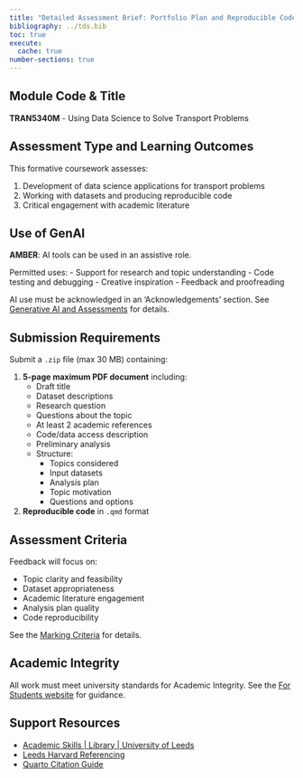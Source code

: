 ```yaml
---
title: "Detailed Assessment Brief: Portfolio Plan and Reproducible Code"
bibliography: ../tds.bib
toc: true
execute: 
  cache: true
number-sections: true
---
```


<!-- Original content from index.qmd moved here -->

## Module Code & Title

**TRAN5340M** - Using Data Science to Solve Transport Problems

## Assessment Type and Learning Outcomes

This formative coursework assesses:

1. Development of data science applications for transport problems
2. Working with datasets and producing reproducible code
3. Critical engagement with academic literature

## Use of GenAI

**AMBER**: AI tools can be used in an assistive role.  

Permitted uses:
- Support for research and topic understanding
- Code testing and debugging
- Creative inspiration
- Feedback and proofreading

AI use must be acknowledged in an 'Acknowledgements' section. See [Generative AI and Assessments](https://generative-ai.leeds.ac.uk/ai-and-assessments/categories-of-assessments/) for details.

## Submission Requirements

Submit a `.zip` file (max 30 MB) containing:

1. **5-page maximum PDF document** including:
   - Draft title
   - Dataset descriptions
   - Research question
   - Questions about the topic
   - At least 2 academic references
   - Code/data access description
   - Preliminary analysis
   - Structure:
     - Topics considered
     - Input datasets
     - Analysis plan
     - Topic motivation
     - Questions and options

2. **Reproducible code** in `.qmd` format

## Assessment Criteria

Feedback will focus on:

- Topic clarity and feasibility
- Dataset appropriateness
- Academic literature engagement
- Analysis plan quality
- Code reproducibility

See the [Marking Criteria](https://itsleeds.github.io/tds/marking-criteria.html) for details.

## Academic Integrity

All work must meet university standards for Academic Integrity. See the [For Students website](https://students.leeds.ac.uk/info/10110/academic-integrity) for guidance.

## Support Resources

- [Academic Skills | Library | University of Leeds](https://library.leeds.ac.uk/info/1402/referencing/50/leeds-harvard-introduction)
- [Leeds Harvard Referencing](https://library.leeds.ac.uk/info/1402/referencing/50/leeds-harvard-introduction)
- [Quarto Citation Guide](https://quarto.org/docs/get-started/authoring/rstudio.html#citations)
